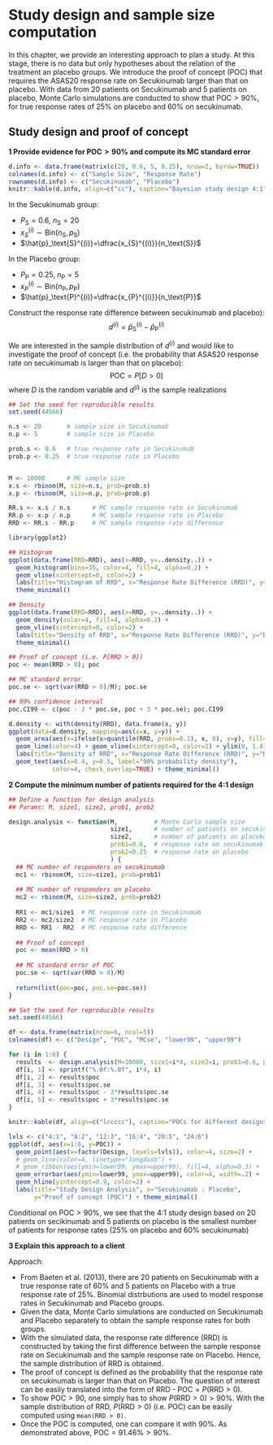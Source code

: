 # Study design and sample size computation

In this chapter, we provide an interesting approach to plan a study. At this stage, there is no data but only hypotheses about the relation of the treatment an placebo groups. We introduce the proof of concept (POC) that requires the ASAS20 response rate on Secukinumab larger than that on placebo. With data from 20 patients on Secukinumab and 5 patients on placebo, Monte Carlo simulations are conducted to show that $\text{POC}>90\%$, for true response rates of 25% on placebo and 60% on secukinumab.

<!-- ## Exercise 1 (Individual project (Part 4)) -->

## Study design and proof of concept

**1 Provide evidence for $\text{POC}>90\%$ and compute its MC standard error**

```r
d.info <- data.frame(matrix(c(20, 0.6, 5, 0.25), nrow=2, byrow=TRUE))
colnames(d.info) <- c("Sample Size", "Response Rate")
rownames(d.info) <- c("Secukinumab", "Placebo")
knitr::kable(d.info, align=c("cc"), caption="Bayesian study design 4:1")
```

In the Secukinumab group:

* $P_\text{S}=0.6$, $n_\text{S}=20$
* $x_{S}^{(i)}\sim \text{Bin}(n_\text{S},p_\text{S})$
* $\hat{p}_\text{S}^{(i)}=\dfrac{x_{S}^{(i)}}{n_\text{S}}$

In the Placebo group:

* $P_\text{P}=0.25$, $n_\text{P}=5$
* $x_{P}^{(i)}\sim \text{Bin}(n_\text{P},p_\text{P})$
* $\hat{p}_\text{P}^{(i)}=\dfrac{x_{P}^{(i)}}{n_\text{P}}$

Construct the response rate difference between secukinumab and placebo):
$$
d^{(i)}=\hat{p}_\text{S}^{(i)}-\hat{p}_\text{P}^{(i)}
$$

We are interested in the sample distribution of $d^{(i)}$ and would like to investigate the proof of concept (i.e. the probability that ASAS20 response rate on secukinumab is larger than that on placebo):
$$
\text{POC}=P[D>0]
$$
where $D$ is the random variable and $d^{(i)}$ is the sample realizations

```r
## Set the seed for reproducible results
set.seed(44566)

n.s <- 20       # sample size in Secukinumab
n.p <- 5        # sample size in Placebo

prob.s <- 0.6   # true response rate in Secukinumab
prob.p <- 0.25  # true response rate in Placebo


M <- 10000      # MC sample size
x.s <- rbinom(M, size=n.s, prob=prob.s)
x.p <- rbinom(M, size=n.p, prob=prob.p)

RR.s <- x.s / n.s      # MC sample response rate in Secukinumab
RR.p <- x.p / n.p      # MC sample response rate in Placebo
RRD <- RR.s - RR.p     # MC sample response rate difference
```

```r
library(ggplot2)

## Histogram
ggplot(data.frame(RRD=RRD), aes(x=RRD, y=..density..)) + 
  geom_histogram(bins=35, color=4, fill=4, alpha=0.2) + 
  geom_vline(xintercept=0, color=2) + 
  labs(title="Histogram of RRD", x="Response Rate Difference (RRD)", y="Density") + 
  theme_minimal()

## Density
ggplot(data.frame(RRD=RRD), aes(x=RRD, y=..density..)) + 
  geom_density(color=4, fill=4, alpha=0.2) + 
  geom_vline(xintercept=0, color=2) + 
  labs(title="Density of RRD", x="Response Rate Difference (RRD)", y="Density") + 
  theme_minimal()
```

```r
## Proof of concept (i.e. P[RRD > 0])
poc <- mean(RRD > 0); poc
```

```r
## MC standard error
poc.se <- sqrt(var(RRD > 0)/M); poc.se
```

```r
## 99% confidence interval
poc.CI99 <- c(poc - 3 * poc.se, poc + 3 * poc.se); poc.CI99
```

```r
d.density <- with(density(RRD), data.frame(x, y))
ggplot(data=d.density, mapping=aes(x=x, y=y)) + 
  geom_area(aes(x=ifelse(x>quantile(RRD, probs=0.1), x, 0), y=y), fill=4, alpha=0.2) + 
  geom_line(color=4) + geom_vline(xintercept=0, color=2) + ylim(0, 1.8) + 
  labs(title="Density of RRD", x="Response Rate Difference (RRD)", y="Density") + 
  geom_text(aes(x=0.4, y=0.5, label="90% probability density"), 
            color=4, check_overlap=TRUE) + theme_minimal()
```

**2 Compute the minimum number of patients required for the 4:1 design**

```r
## Define a function for design analysis
## Params: M, size1, size2, prob1, prob2

design.analysis <- function(M,          # Monte Carlo sample size
                            size1,      # number of patients on secukinumab
                            size2,      # number of patients on placebo
                            prob1=0.6,  # response rate on secukinumab
                            prob2=0.25  # response rate on placebo
                            ) {
  ## MC number of responders on secukinumab
  mc1 <- rbinom(M, size=size1, prob=prob1) 
  
  ## MC number of responders on placebo
  mc2 <- rbinom(M, size=size2, prob=prob2)
  
  RR1 <- mc1/size1  # MC response rate in Secukinumab
  RR2 <- mc2/size2  # MC response rate in Placebo
  RRD <- RR1 - RR2  # MC response rate difference
  
  ## Proof of concept
  poc <- mean(RRD > 0)
  
  ## MC standard error of POC
  poc.se <- sqrt(var(RRD > 0)/M)
  
  return(list(poc=poc, poc.se=poc.se))
}
```

```r
## Set the seed for reproducible results
set.seed(44566)

df <- data.frame(matrix(nrow=6, ncol=5))
colnames(df) <- c("Design", "POC", "MCse", "lower99", "upper99")

for (i in 1:6) {
  results  <- design.analysis(M=10000, size1=i*4, size2=i, prob1=0.6, prob2=0.25)
  df[i, 1] <- sprintf("%.0f:%.0f", i*4, i)
  df[i, 2] <- results$poc
  df[i, 3] <- results$poc.se
  df[i, 4] <- results$poc - 3*results$poc.se
  df[i, 5] <- results$poc + 3*results$poc.se
}

knitr::kable(df, align=c("lccccc"), caption="POCs for different designs")
```

```r
lvls <- c("4:1", "8:2", "12:3", "16:4", "20:5", "24:6")
ggplot(df, aes(x=1:6, y=POC)) + 
  geom_point(aes(x=factor(Design, levels=lvls)), color=4, size=2) + 
  # geom_line(color=4, linetype="longdash") + 
  # geom_ribbon(aes(ymin=lower99, ymax=upper99), fill=4, alpha=0.3) + 
  geom_errorbar(aes(ymin=lower99, ymax=upper99), color=4, width=.2) + 
  geom_hline(yintercept=0.9, color=2) + 
  labs(title="Study Design Analysis", x="Secukinumab : Placebo", 
       y="Proof of concept (POC)") + theme_minimal() 
```

Conditional on $\text{POC}>90\%$, we see that the 4:1 study design based on 20 patients on secikinumab and 5 patients on placebo is the smallest number of patients for response rates (25% on placebo and 60% secukinumab)

**3 Explain this approach to a client**

Approach:

* From Baeten et al. (2013), there are 20 patients on Secukinumab with a true response rate of 60% and 5 patients on Placebo with a true response rate of 25%. Binomial distrbutions are used to model response rates in Secukinumab and Placebo groups.
* Given the data, Monte Carlo simulations are conducted on Secukinumab and Placebo separately to obtain the sample response rates for both groups.
* With the simulated data, the response rate difference (RRD) is constructed by taking the first difference between the sample response rate on Secukinumab and the sample response rate on Placebo. Hence, the sample distribution of RRD is obtained.
* The proof of concept is defined as the probability that the response rate on secukinumab is larger than that on Placebo. The question of interest can be easily translated into the form of RRD - $\text{POC}=P(\text{RRD}>0)$.
* To show $\text{POC}>90%$, one simply has to show $P(\text{RRD}>0)>90\%$. With the sample distribution of RRD, $P(\text{RRD}>0)$ (i.e. POC) can be easily computed using `mean(RRD > 0)`. 
* Once the POC is computed, one can compare it with 90%. As demonstrated above, $\text{POC}=91.46\%>90\%$.

